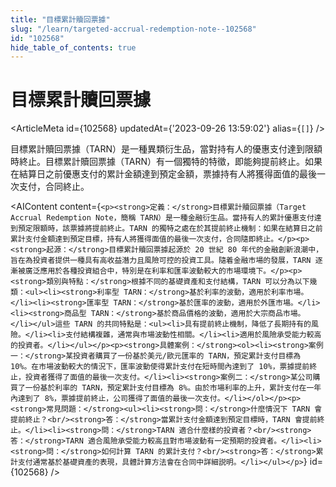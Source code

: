 ```yaml
---
title: "目標累計贖回票據"
slug: "/learn/targeted-accrual-redemption-note--102568"
id: "102568"
hide_table_of_contents: true
---
```



# 目標累計贖回票據

<ArticleMeta id={102568} updatedAt={'2023-09-26 13:59:02'} alias={`[]`} />
<div className='border-solid border-b border-t-0 my-4 border-[var(--ifm-color-gray-300)]' />

目標累計贖回票據（TARN）是一種異類衍生品，當對持有人的優惠支付達到限額時終止。目標累計贖回票據（TARN）有一個獨特的特徵，即能夠提前終止。如果在結算日之前優惠支付的累計金額達到預定金額，票據持有人將獲得面值的最後一次支付，合同終止。

<AIContent content={`<p><strong>定義：</strong>目標累計贖回票據（Target Accrual Redemption Note，簡稱 TARN）是一種金融衍生品。當持有人的累計優惠支付達到預定限額時，該票據將提前終止。TARN 的獨特之處在於其提前終止機制：如果在結算日之前累計支付金額達到預定目標，持有人將獲得面值的最後一次支付，合同隨即終止。</p><p><strong>起源：</strong>目標累計贖回票據起源於 20 世紀 80 年代的金融創新浪潮中，旨在為投資者提供一種具有高收益潛力且風險可控的投資工具。隨着金融市場的發展，TARN 逐漸被廣泛應用於各種投資組合中，特別是在利率和匯率波動較大的市場環境下。</p><p><strong>類別與特點：</strong>根據不同的基礎資產和支付結構，TARN 可以分為以下幾類：<ul><li><strong>利率型 TARN：</strong>基於利率的波動，適用於利率市場。</li><li><strong>匯率型 TARN：</strong>基於匯率的波動，適用於外匯市場。</li><li><strong>商品型 TARN：</strong>基於商品價格的波動，適用於大宗商品市場。</li></ul>這些 TARN 的共同特點是：<ul><li>具有提前終止機制，降低了長期持有的風險。</li><li>支付結構複雜，通常與市場波動性相關。</li><li>適用於風險承受能力較高的投資者。</li></ul></p><p><strong>具體案例：</strong><ol><li><strong>案例一：</strong>某投資者購買了一份基於美元/歐元匯率的 TARN，預定累計支付目標為 10%。在市場波動較大的情況下，匯率波動使得累計支付在短時間內達到了 10%，票據提前終止，投資者獲得了面值的最後一次支付。</li><li><strong>案例二：</strong>某公司購買了一份基於利率的 TARN，預定累計支付目標為 8%。由於市場利率的上升，累計支付在一年內達到了 8%，票據提前終止，公司獲得了面值的最後一次支付。</li></ol></p><p><strong>常見問題：</strong><ul><li><strong>問：</strong>什麼情況下 TARN 會提前終止？<br/><strong>答：</strong>當累計支付金額達到預定目標時，TARN 會提前終止。</li><li><strong>問：</strong>TARN 適合什麼樣的投資者？<br/><strong>答：</strong>TARN 適合風險承受能力較高且對市場波動有一定預期的投資者。</li><li><strong>問：</strong>如何計算 TARN 的累計支付？<br/><strong>答：</strong>累計支付通常基於基礎資產的表現，具體計算方法會在合同中詳細説明。</li></ul></p>`} id={102568} />
